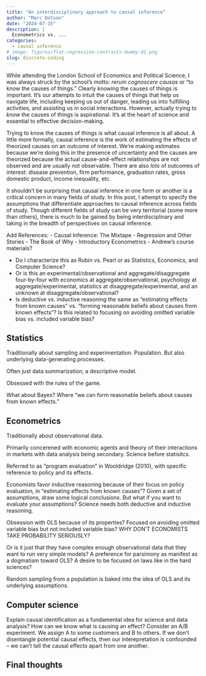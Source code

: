 ```yaml
---
title: "An interdisciplinary approach to causal inference"
author: "Marc Dotson"
date: "2024-07-15"
description: |
  Econometrics vs. ...
categories:
  - causal inference
# image: figures/flat-regression-contrasts-dummy-01.png
slug: discrete-coding
---
```


While attending the London School of Economics and Political Science, I was always struck by the school's motto: *rerum cognoscere causas* or "to know the causes of things." Clearly knowing the causes of things is important. It's our attempts to intuit the causes of things that help us navigate life, including keeping us out of danger, leading us into fulfilling activities, and assisting us in social interactions. However, actually trying to *know* the causes of things is aspirational. It's at the heart of science and essential to effective decision-making.

Trying to know the causes of things is what causal inference is all about. A little more formally, causal inference is the work of estimating the effects of theorized causes on an outcome of interest. We're making estimates because we're doing this in the presence of uncertainty and the causes are theorized because the actual cause-and-effect relationships are not observed and are usually not observable. There are also *lots* of outcomes of interest: disease prevention, firm performance, graduation rates, gross domestic product, income inequality, etc.

It shouldn't be surprising that causal inference in one form or another is a critical concern in many fields of study. In this post, I attempt to specify the assumptions that differentiate approaches to causal inference across fields of study. Though different fields of study can be very territorial (some more than others), there is much to be gained by being interdisciplinary and taking in the breadth of perspectives on causal inference.

Add References:
- Causal Inference: The Mixtape
- Regression and Other Stories
- The Book of Why
- Introductory Econometrics
- Andrew's course materials?

- Do I characterize this as Rubin vs. Pearl or as Statistics, Economics, and Computer Science?
- Or is this an experimental/observational and aggregate/disaggregate four-by-four with economics at aggregate/observational, psychology at aggregate/experimental, statistics at disaggregate/experimental, and an unknown at disaggregate/observational?
- Is deductive vs. inductive reasoning the same as "estimating effects from known causes" vs. "forming reasonable beliefs about causes from known effects"? Is this related to focusing on avoiding omitted variable bias vs. included variable bias?

## Statistics

Traditionally about sampling and experimentation. Population. But also underlying data-generating processes.

Often just data summarization, a descriptive model.

Obsessed with the rules of the game.

What about Bayes? Where "we can form reasonable beliefs about causes from known effects."

## Econometrics

Traditionally about observational data.

Primarily concerened with economic agents and theory of their interactions in markets with data analysis being secondary. Science before statisitcs.

Referred to as "program evaluation" in Wooldridge (2010), with specific reference to policy and its effects.

Economists favor inductive reasoning because of their focus on policy evaluation, in "estimating effects from known causes"? Given a set of assumptions, draw some logical conclusions. But what if you want to evaluate your assumptions? Science needs both deductive and inductive reasoning.

Obsession with OLS because of its properties? Focused on avoiding omitted variable bias but not included variable bias? WHY DON'T ECONOMISTS TAKE PROBABILITY SERIOUSLY?

Or is it just that they have complex enough observational data that they want to run very simple models? A preference for parsimony as manifest as a dogmatism toward OLS? A desire to be focused on laws like in the hard sciences?

Random sampling from a population is baked into the idea of OLS and its underlying assumptions.

## Computer science

Explain causal identification as a fundamental idea for science and data analysis? How can we know what is causing an effect? Consider an A/B experiment. We assign A to some customers and B to others. If we don't disentangle potential causal effects, then our interepretation is confounded -- we can't tell the causal effects apart from one another.

## Final thoughts




